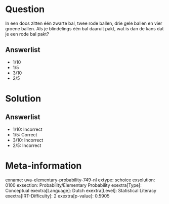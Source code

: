 Question
========

In een doos zitten één zwarte bal, twee rode ballen, drie gele ballen en
vier groene ballen. Als je blindelings één bal daaruit pakt, wat is dan
de kans dat je een rode bal pakt?

Answerlist
----------

* 1/10
* 1/5
* 3/10
* 2/5

Solution
========

Answerlist
----------

* 1/10: Incorrect
* 1/5: Correct
* 3/10: Incorrect
* 2/5: Incorrect

Meta-information
================
exname: uva-elementary-probability-749-nl
extype: schoice
exsolution: 0100
exsection: Probability/Elementary Probability
exextra[Type]: Conceptual
exextra[Language]: Dutch
exextra[Level]: Statistical Literacy
exextra[IRT-Difficulty]: 2
exextra[p-value]: 0.5905
